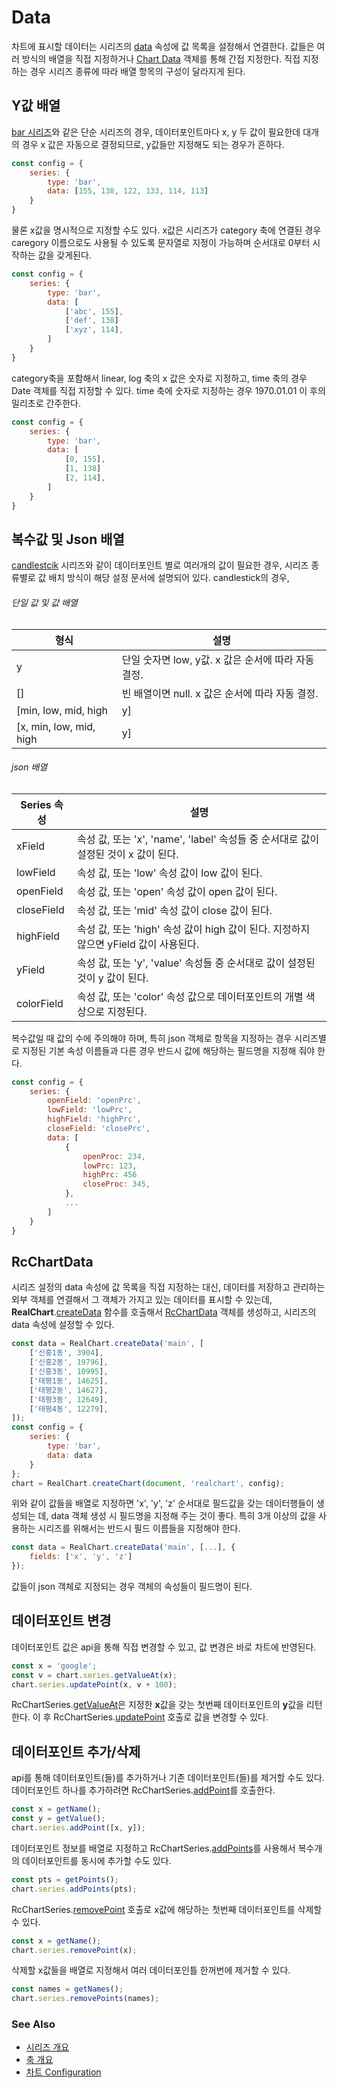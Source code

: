# Data

차트에 표시할 데이터는 시리즈의 [data](/config/config/series#data) 속성에 값 목록을 설정해서 연결한다.
값들은 여러 방식의 배열을 직접 지정하거나 [Chart Data](/api/classes/RcChartData) 객체를 통해 간접 지정한다.
직접 지정하는 경우 시리즈 종류에 따라 배열 항목의 구성이 달라지게 된다.

## Y값 배열

[bar 시리즈](/config/config/series/bar)와 같은 단순 시리즈의 경우,
데이터포인트마다 x, y 두 값이 필요한데 대개의 경우 x 값은 자동으로 결정되므로,
y값들만 지정해도 되는 경우가 흔하다.

```js
const config = {
    series: {
        type: 'bar',
        data: [155, 138, 122, 133, 114, 113]
    }
}
```

물론 x값을 명시적으로 지정할 수도 있다. x값은 시리즈가 category 축에 연결된 경우 caregory 이름으로도 사용될 수 있도록
문자열로 지정이 가능하며 순서대로 0부터 시작하는 값을 갖게된다.

```js
const config = {
    series: {
        type: 'bar',
        data: [
            ['abc', 155], 
            ['def', 138]
            ['xyz', 114], 
        ]
    }
}
```

category축을 포함해서 linear, log 축의 x 값은 숫자로 지정하고,
time 축의 경우 Date 객체를 직접 지정할 수 있다.
time 축에 숫자로 지정하는 경우 1970.01.01 이 후의 밀리초로 간주한다.

```js
const config = {
    series: {
        type: 'bar',
        data: [
            [0, 155], 
            [1, 138]
            [2, 114], 
        ]
    }
}
```

## 복수값 및 Json 배열

[candlestcik](/config/config/series/candlestick) 시리즈와 같이 데이터포인트 별로 여러개의 값이 필요한 경우,
시리즈 종류별로 값 배치 방식이 해당 설정 문서에 설명되어 있다. 
candlestick의 경우,

###### 단일 값 및 값 배열
|형식|설명|
|---|---|
|y|단일 숫자면 low, y값. x 값은 순서에 따라 자동 결정.|
|[]|빈 배열이면 null. x 값은 순서에 따라 자동 결정.|
|[min, low, mid, high | y]|형식 설명 순서대로 값 결정. x 값은 데이터포인트 순서에 따라 자동 결정.|
|[x, min, low, mid, high | y]|형깃 설명 순서대로 값 결정.<br/> 또는 xField 속성이 숫자이면 x값, minField는 min값,<br/> lowField는 low값, midField는 mid값,<br/> highField는 high값, yField는 y값의 index.|

###### json 배열
|Series 속성|설명|
|---|---|
|xField|속성 값, 또는 'x', 'name', 'label' 속성들 중 순서대로 값이 설정된 것이 x 값이 된다.|
|lowField|속성 값, 또는 'low' 속성 값이 low 값이 된다.|
|openField|속성 값, 또는 'open' 속성 값이 open 값이 된다.|
|closeField|속성 값, 또는 'mid' 속성 값이 close 값이 된다.|
|highField|속성 값, 또는 'high' 속성 값이 high 값이 된다. 지정하지 않으면 yField 값이 사용된다.|
|yField|속성 값, 또는 'y', 'value' 속성들 중 순서대로 값이 설정된 것이 y 값이 된다.|
|colorField|속성 값, 또는 'color' 속성 값으로 데이터포인트의 개별 색상으로 지정된다.|

복수값일 때 값의 수에 주의해야 하며,
특히 json 객체로 항목을 지정하는 경우 시리즈별로 지정된 기본 속성 이름들과 다른 경우 반드시 값에 해당하는 필드명을 지정해 줘야 한다.

```js
const config = {
    series: {
        openField: 'openPrc',
        lowField: 'lowPrc',
        highField: 'highPrc',
        closeField: 'closePrc',
        data: [
            {
                openProc: 234,
                lowPrc: 123,
                highPrc: 456
                closeProc: 345,
            },
            ...
        ]
    }
}
```

## RcChartData

시리즈 설정의 data 속성에 값 목록을 직접 지정하는 대신,
데이터를 저장하고 관리하는 외부 객체를 연결해서 그 객체가 가지고 있는 데이터를 표시할 수 있는데,
**RealChart**.[createData](/docs/api/globals/createData) 함수를 호출해서 
[RcChartData](/docs/api/classes/RcChartData) 객체를 생성하고,
시리즈의 data 속성에 설정할 수 있다.

```js
const data = RealChart.createData('main', [
    ['신흥1동', 3904],
    ['신흥2동', 19796],
    ['신흥3동', 10995],
    ['태평1동', 14625],
    ['태평2동', 14627],
    ['태평3동', 12649],
    ['태평4동', 12279],
]);
const config = {
    series: {
        type: 'bar',
        data: data
    }
};
chart = RealChart.createChart(document, 'realchart', config);
```

위와 같이 값들을 배열로 지정하면 'x', 'y', 'z' 순서대로 필드값을 갖는 데이터행들이 생성되는 데,
data 객체 생성 시 필드명을 지정해 주는 것이 좋다. 특히 3개 이상의 값을 사용하는 시리즈를 위해서는 반드시 필드 이름들을 지정해야 한다.

```js
const data = RealChart.createData('main', [...], {
    fields: ['x', 'y', 'z']
});

```

값들이 json 객체로 지정되는 경우 객체의 속성들이 필드명이 된다.

## 데이터포인트 변경

데이터포인트 값은 api을 통해 직접 변경할 수 있고, 값 변경은 바로 차트에 반영된다.

```js
const x = 'google';
const v = chart.series.getValueAt(x);
chart.series.updatePoint(x, v + 100);
```

RcChartSeries.[getValueAt](/docs/api/classes/RcChartSeries#getvalueat)은 
지정한 **x**값을 갖는 첫번째 데이터포인트의 **y**값을 리턴한다. 
이 후 RcChartSeries.[updatePoint](/docs/api/classes/RcChartSeries#updatepoint) 호출로
값을 변경할 수 있다.

## 데이터포인트 추가/삭제

api를 통해 데이터포인트(들)를 추가하거나 기존 데이터포인트(들)를 제거할 수도 있다.
데이터포인트 하나를 추가하려면 RcChartSeries.[addPoint](/docs/api/classes/RcChartSeries#addpoint)를 호출한다.

```js
const x = getName();
const y = getValue();
chart.series.addPoint([x, y]);
```

데이터포인트 정보를 배열로 지정하고 
RcChartSeries.[addPoints](/docs/api/classes/RcChartSeries#addpoints)를 사용해서 복수개의 데이터포인트를 동시에 추가할 수도 있다.

```js
const pts = getPoints();
chart.series.addPoints(pts);
```

RcChartSeries.[removePoint](/docs/api/classes/RcChartSeries#removepoint) 호출로 x값에 해당하는 첫번째 데이터포인트를 삭제할 수 있다.

```js
const x = getName();
chart.series.removePoint(x);
```

삭제할 x값들을 배열로 지정해서 여러 데이터포인틀 한꺼번에 제거할 수 있다.

```js
const names = getNames();
chart.series.removePoints(names);
```

### See Also

- [시리즈 개요](/guide/series)
- [축 개요](/guide/axes)
- [차트 Configuration](/config)
